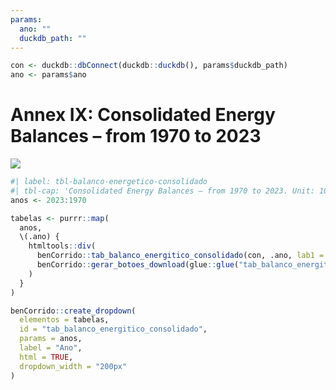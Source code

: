 ```yaml
---
params:
  ano: ""
  duckdb_path: ""
---
```


```r
con <- duckdb::dbConnect(duckdb::duckdb(), params$duckdb_path)
ano <- params$ano
```

# Annex IX: Consolidated Energy Balances – from 1970 to 2023 {-}

![](../img/capas/imagem_cap_anexo.png)

```r
#| label: tbl-balanco-energetico-consolidado
#| tbl-cap: 'Consolidated Energy Balances – from 1970 to 2023. Unit: 10³ toe.'
anos <- 2023:1970

tabelas <- purrr::map(
  anos,
  \(.ano) {
    htmltools::div(
      benCorrido::tab_balanco_energitico_consolidado(con, .ano, lab1 = "", lang = "en"),
      benCorrido::gerar_botoes_download(glue::glue("tab_balanco_energitico_consolidado_{.ano}"), lang = "en")
    )
  }
)

benCorrido::create_dropdown(
  elementos = tabelas,
  id = "tab_balanco_energitico_consolidado",
  params = anos,
  label = "Ano",
  html = TRUE,
  dropdown_width = "200px"
)
```